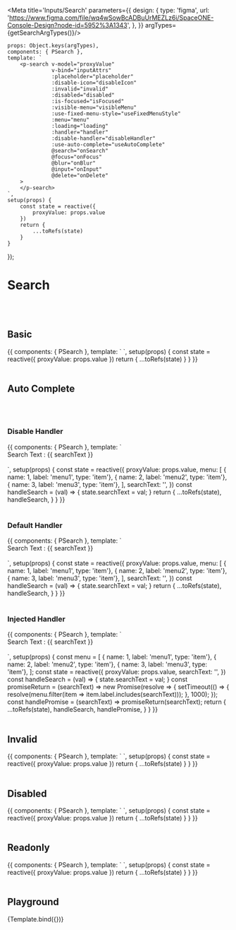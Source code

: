 
<Meta title='Inputs/Search' parameters={{
    design: {
        type: 'figma',
        url: 'https://www.figma.com/file/wq4wSowBcADBuUrMEZLz6i/SpaceONE-Console-Design?node-id=5952%3A1343',
    },
}} argTypes={getSearchArgTypes()}/>


    props: Object.keys(argTypes),
    components: { PSearch },
    template: `
        <p-search v-model="proxyValue"
                  v-bind="inputAttrs"
                  :placeholder="placeholder"
                  :disable-icon="disableIcon"
                  :invalid="invalid"
                  :disabled="disabled"
                  :is-focused="isFocused"
                  :visible-menu="visibleMenu"
                  :use-fixed-menu-style="useFixedMenuStyle"
                  :menu="menu"
                  :loading="loading"
                  :handler="handler"
                  :disable-handler="disableHandler"
                  :use-auto-complete="useAutoComplete"
                  @search="onSearch"
                  @focus="onFocus"
                  @blur="onBlur"
                  @input="onInput"
                  @delete="onDelete"
        >
        </p-search>
    `,
    setup(props) {
        const state = reactive({
            proxyValue: props.value
        })
        return {
            ...toRefs(state)
        }
    }
});


# Search
<br/>
<br/>

## Basic

<Canvas>
    <Story name="Basic" >
{{
    components: { PSearch },
    template: `
        <p-search v-model="proxyValue"/>
    `,
    setup(props) {
        const state = reactive({
            proxyValue: props.value
        })
        return {
            ...toRefs(state)
        }
    }
}}
    </Story>
</Canvas>

<br/>
<br/>

## Auto Complete

<br/>
<br/>

### Disable Handler

<Canvas>
    <Story name="Disable Handler">
        {{
            components: { PSearch },
            template: `
        <div>
            <div>Search Text : {{ searchText }}</div>
            <br />
            <p-search v-model="proxyValue"
                  use-fixed-menu-style
                  use-auto-complete
                  :menu="menu"
                  disable-handler
                  @search="handleSearch"/>
        </div>
    `,
            setup(props) {
                const state = reactive({
                    proxyValue: props.value,
                    menu: [
                        { name: 1, label: 'menu1', type: 'item'},
                        { name: 2, label: 'menu2', type: 'item'},
                        { name: 3, label: 'menu3', type: 'item'},
                    ],
                    searchText: '',
                })
                const handleSearch = (val) => {
                    state.searchText = val;
                }
                return {
                    ...toRefs(state),
                    handleSearch,
                }
            }
        }}
    </Story>
</Canvas>


<br/>
<br/>

### Default Handler

<Canvas>
    <Story name="Default Handler">
        {{
            components: { PSearch },
            template: `
        <div>
            <div>Search Text : {{ searchText }}</div>
            <br />
            <p-search v-model="proxyValue"
                  use-fixed-menu-style
                  use-auto-complete
                  :menu="menu"
                  @search="handleSearch"/>
        </div>
    `,
            setup(props) {
                const state = reactive({
                    proxyValue: props.value,
                    menu: [
                        { name: 1, label: 'menu1', type: 'item'},
                        { name: 2, label: 'menu2', type: 'item'},
                        { name: 3, label: 'menu3', type: 'item'},
                    ],
                    searchText: '',
                })
                const handleSearch = (val) => {
                    state.searchText = val;
                }
                return {
                    ...toRefs(state),
                    handleSearch,
                }
            }
        }}
    </Story>
</Canvas>


<br/>
<br/>

### Injected Handler

<Canvas>
    <Story name="Injected Handler">
        {{
            components: { PSearch },
            template: `
        <div>
            <div>Search Text : {{ searchText }}</div>
            <br />
            <p-search v-model="proxyValue"
                  use-fixed-menu-style
                  use-auto-complete
                  :handler="handlePromise"
                  @search="handleSearch"/>
        </div>
    `,
            setup(props) {
                const menu = [
                    { name: 1, label: 'menu1', type: 'item'},
                    { name: 2, label: 'menu2', type: 'item'},
                    { name: 3, label: 'menu3', type: 'item'},
                ];
                const state = reactive({
                    proxyValue: props.value,
                    searchText: '',
                })
                const handleSearch = (val) => {
                    state.searchText = val;
                }
                const promiseReturn = (searchText) => new Promise(resolve => {
                    setTimeout(() => {
                        resolve(menu.filter(item => item.label.includes(searchText)));
                    }, 1000);
                });
                const handlePromise = (searchText) => promiseReturn(searchText);
                return {
                    ...toRefs(state),
                    handleSearch,
                    handlePromise,
                }
            }
        }}
    </Story>
</Canvas>

<br/>
<br/>


## Invalid

<Canvas>
    <Story name="Invalid" >
        {{
            components: { PSearch },
            template: `
        <p-search v-model="proxyValue" invalid/>
    `,
            setup(props) {
                const state = reactive({
                    proxyValue: props.value
                })
                return {
                    ...toRefs(state)
                }
            }
        }}
    </Story>
</Canvas>

<br/>
<br/>

## Disabled

<Canvas>
    <Story name="Disabled" >
        {{
            components: { PSearch },
            template: `
        <p-search v-model="proxyValue" disabled/>
    `,
            setup(props) {
                const state = reactive({
                    proxyValue: props.value
                })
                return {
                    ...toRefs(state)
                }
            }
        }}
    </Story>
</Canvas>

<br/>
<br/>

## Readonly

<Canvas>
    <Story name="Readonly" >
        {{
            components: { PSearch },
            template: `
        <p-search v-model="proxyValue" readonly />
    `,
            setup(props) {
                const state = reactive({
                    proxyValue: props.value
                })
                return {
                    ...toRefs(state)
                }
            }
        }}
    </Story>
</Canvas>

<br/>
<br/>


## Playground

<Canvas>
    <Story name="playground">
        {Template.bind({})}
    </Story>
</Canvas>

<ArgsTable story="playground"/>

